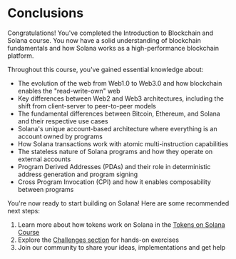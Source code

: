 
# Conclusions

Congratulations! You've completed the Introduction to Blockchain and Solana course. You now have a solid understanding of blockchain fundamentals and how Solana works as a high-performance blockchain platform.

<ArticleSection name="What you've learned" id="what-you-learned" level="h2" />

Throughout this course, you've gained essential knowledge about:
- The evolution of the web from Web1.0 to Web3.0 and how blockchain enables the "read-write-own" web
- Key differences between Web2 and Web3 architectures, including the shift from client-server to peer-to-peer models
- The fundamental differences between Bitcoin, Ethereum, and Solana and their respective use cases
- Solana's unique account-based architecture where everything is an account owned by programs
- How Solana transactions work with atomic multi-instruction capabilities
- The stateless nature of Solana programs and how they operate on external accounts
- Program Derived Addresses (PDAs) and their role in deterministic address generation and program signing
- Cross Program Invocation (CPI) and how it enables composability between programs

<ArticleSection name="Next Steps" id="next-steps" level="h2" />

You're now ready to start building on Solana! Here are some recommended next steps:

1. Learn more about how tokens work on Solana in the [Tokens on Solana Course](/en/courses/tokens-on-solana)
2. Explore the [Challenges section](/en/challenges) for hands-on exercises
3. Join our community to share your ideas, implementations and get help
